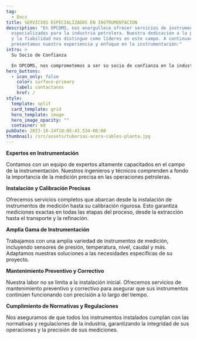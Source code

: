 ```yaml
---
tag:
  - Docs
title: SERVICIOS ESPECIALIZADOS EN INSTRUMENTACION
description: "En OPCOMS, nos enorgullece ofrecer servicios de instrumentación
  especializados para la industria petrolera. Nuestra dedicación a la precisión
  y la fiabilidad nos distingue como líderes en este campo. A continuación,
  presentamos nuestra experiencia y enfoque en la instrumentación:"
intro: >
  Su Socio de Confianza

  En OPCOMS, nos comprometemos a ser su socio de confianza en la industria petrolera. Nuestra instrumentación de alta calidad es fundamental para la optimización de sus procesos y la toma de decisiones informadas.
hero_buttons:
  - icon_only: false
    color: surface-primary
    label: contactanos
    href: /
style:
  template: split
  card_template: grid
  hero_template: image
  hero_image_opacity: ""
  container: md
pubDate: 2023-10-24T10:05:43.534-06:00
thumbnail: /src/assets/tuberias-acero-cables-planta.jpg
---
```

**Expertos en Instrumentación**

Contamos con un equipo de expertos altamente capacitados en el campo de la instrumentación. Nuestros ingenieros y técnicos comprenden a fondo la importancia de la medición precisa en las operaciones petroleras.

**Instalación y Calibración Precisas**

Ofrecemos servicios completos que abarcan desde la instalación de instrumentos de medición hasta su calibración rigurosa. Esto garantiza mediciones exactas en todas las etapas del proceso, desde la extracción hasta el transporte y la refinación.

**Amplia Gama de Instrumentación**

Trabajamos con una amplia variedad de instrumentos de medición, incluyendo sensores de presión, temperatura, nivel, caudal y más. Adaptamos nuestras soluciones a las necesidades específicas de su proyecto.

**Mantenimiento Preventivo y Correctivo**

Nuestra labor no se limita a la instalación inicial. Ofrecemos servicios de mantenimiento preventivo y correctivo para asegurar que sus instrumentos continúen funcionando con precisión a lo largo del tiempo.

**Cumplimiento de Normativas y Regulaciones**

Nos aseguramos de que todos los instrumentos instalados cumplan con las normativas y regulaciones de la industria, garantizando la integridad de sus operaciones y la precisión de sus mediciones.




